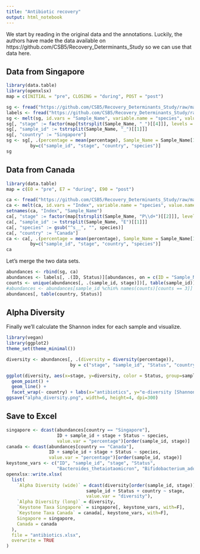 ```yaml
---
title: "Antibiotic recovery"
output: html_notebook
---
```


We start by reading in the original data and the annotations. Luckily, the authors have made the 
data available on https://github.com/CSB5/Recovery_Determinants_Study so we can use that data
here.

## Data from Singapore

```r
library(data.table)
library(openxlsx)
map = c(INITIAL = "pre", CLOSING = "during", POST = "post")

sg <- fread("https://github.com/CSB5/Recovery_Determinants_Study/raw/master/Data/Suppl1_SG.txt")
labels <- fread("https://github.com/CSB5/Recovery_Determinants_Study/raw/master/Data/TariniLabels_edit.txt")
sg <- melt(sg, id.vars = "Sample_Name", variable.name = "species", value.name = "percentage")
sg[, "stage" := factor(map[tstrsplit(Sample_Name, "_")[[4]]], levels = map)]
sg[, "sample_id" := tstrsplit(Sample_Name, "_")[[1]]]
sg[, "country" := "Singapore"]
sg <- sg[, .(percentage = mean(percentage), Sample_Name = Sample_Name[1]), 
         by=c("sample_id", "stage", "country", "species")]
sg
```

## Data from Canada

```r
library(data.table)
map = c(E0 = "pre", E7 = "during", E90 = "post")

ca <- fread("https://github.com/CSB5/Recovery_Determinants_Study/raw/master/Data/Suppl1_CA_Final.txt")
ca <- melt(ca, id.vars = "Index", variable.name = "species", value.name = "percentage")
setnames(ca, "Index", "Sample_Name")
ca[, "stage" := factor(map[tstrsplit(Sample_Name, "P\\d+")[[2]]], levels = map)]
ca[, "sample_id" := tstrsplit(Sample_Name, "E")[[1]]]
ca[, "species" := gsub("^s__", "", species)]
ca[, "country" := "Canada"]
ca <- ca[, .(percentage = mean(percentage), Sample_Name = Sample_Name[1]), 
         by=c("sample_id", "stage", "country", "species")]
ca
```

Let's merge the two data sets.

```r

abundances <- rbind(sg, ca)
abundances <- labels[, .(ID, Status)][abundances, on = c(ID = "Sample_Name")][!is.na(Status) & Status != "C"]
counts <- unique(abundances[, .(sample_id, stage)])[, table(sample_id)]
#abundances <- abundances[sample_id %chin% names(counts)[counts == 3]]
abundances[, table(country, Status)]
```

## Alpha Diversity

Finally we'll calculate the Shannon index for each sample and visualize.

```r
library(vegan)
library(ggplot2)
theme_set(theme_minimal())

diversity <- abundances[, .(diversity = diversity(percentage)), 
                        by = c("stage", "sample_id", "Status", "country")]

ggplot(diversity, aes(x=stage, y=diversity, color = Status, group=sample_id)) + 
  geom_point() +
  geom_line() +
  facet_wrap(~ country) + labs(x="antibiotics", y="α-diversity [Shannon]", color="recovery")
ggsave("alpha_diversity.png", width=6, height=4, dpi=300)
```

## Save to Excel

```r
singapore <- dcast(abundances[country == "Singapore"], 
                   ID + sample_id + stage + Status ~ species, 
                   value.var = "percentage")[order(sample_id, stage)]
canada <- dcast(abundances[country == "Canada"], 
                ID + sample_id + stage + Status ~ species, 
                value.var = "percentage")[order(sample_id, stage)]
keystone_vars <- c("ID", "sample_id", "stage", "Status", 
                   "Bacteroides_thetaiotaomicron", "Bifidobacterium_adolescentis")
openxlsx::write.xlsx(
  list(
    `Alpha Diversity (wide)` = dcast(diversity[order(sample_id, stage)], 
                              sample_id + Status + country ~ stage,
                              value.var = "diversity"),
    `Alpha Diversity (long)` = diversity,
    `Keystone Taxa Singapore` = singapore[, keystone_vars, with=F],
    `Keystone Taxa Canada` = canada[, keystone_vars, with=F],
    Singapore = singapore, 
    Canada = canada
  ),
  file = "antibiotics.xlsx",
  overwrite = TRUE
)
```